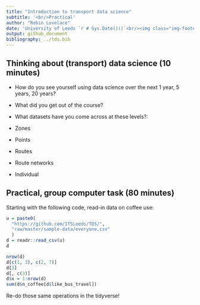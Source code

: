 ```yaml
---
title: "Introduction to transport data science"
subtitle: '<br/>Practical'
author: "Robin Lovelace"
date: 'University of Leeds `r # Sys.Date()()`<br/><img class="img-footer" alt="" src="https://comms.leeds.ac.uk/wp-content/themes/toolkit-wordpress-theme/img/logo.png">'
output: github_document
bibliography: ../tds.bib
---
```


## Thinking about (transport) data science (10 minutes)

- How do you see yourself using data science over the next 1 year, 5 years, 20 years?
- What did you get out of the course?
- What datasets have you come across at these levels?:

- Zones
- Points
- Routes
- Route networks
- Individual

## Practical, group computer task (80 minutes)

Starting with the following code, read-in data on coffee use:

```r
u = paste0(
  "https://github.com/ITSLeeds/TDS/",
  "raw/master/sample-data/everyone.csv"
  )
d = readr::read_csv(u)
d
```


```r
nrow(d)
d[c(1, 3), c(2, 7)]
d[3]
d[, c(3)]
d$x = 1:nrow(d)
sum(d$n_coffee[d$like_bus_travel])
```


Re-do those same operations in the tidyverse!